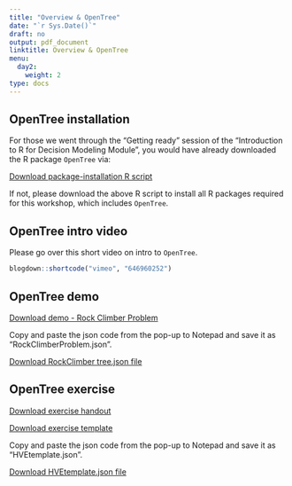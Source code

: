 ---
title: "Overview & OpenTree"
date: "`r Sys.Date()`"
draft: no
output: pdf_document
linktitle: Overview & OpenTree
menu:
  day2:
    weight: 2
type: docs
---
  
<!-- ## Workshop series overview  -->

<!-- [Download slides](../../../Course_Modularization/Intro, general, packages/DARTH Overview.pptx) -->

## OpenTree installation

For those we went through the "Getting ready" session of the "Introduction to R for Decision Modeling Module", you would have already downloaded the R package `OpenTree` via:

[Download package-installation R script](../../../Course_Modularization/Intro, general, packages/00_prep.R)

If not, please download the above R script to install all R packages required for this workshop, which includes `OpenTree`. 

## OpenTree intro video

Please go over this short video on intro to `OpenTree`.

```{r, echo = F}
blogdown::shortcode("vimeo", "646960252")
```

## OpenTree demo

[Download demo - Rock Climber Problem](../../../Course_Modularization/Decision trees/Decision Tree RockClimber/decision_tree_RockClimber_CEA_OpenTree.Rmd)

Copy and paste the json code from the pop-up to Notepad and save it as "RockClimberProblem.json".

[Download RockClimber tree.json file](../../../Course_Modularization/Decision trees/Decision Tree RockClimber/RockClimberProblem.json)

## OpenTree exercise

[Download exercise handout](../../../Course_Modularization/Decision trees/Decision Tree HVE/exercise worksheets/decision_tree_HVE_exercise.html)

[Download exercise template](../../../Course_Modularization/Decision trees/Decision Tree HVE/templates/decision_tree_HVE_OpenTree_template.Rmd)

Copy and paste the json code from the pop-up to Notepad and save it as "HVEtemplate.json".

[Download HVEtemplate.json file](../../../Course_Modularization/Decision trees/Decision Tree HVE/templates/HVEtemplate.json)

<!-- [Download solutions](../../../Course_Modularization/Decision trees/Decision Tree HVE/solutions/decision_tree_HVE_OpenTree_solutions.Rmd) -->

<!-- [Download solution tree.json file](../../../Course_Modularization/Decision trees/Decision Tree HVE/solutions/HVEsolution.json) -->

<!-- ## Exercise -->

<!-- [Download exercise worksheet](../../../Course_Modularization/Intro, general, packages/DARTH_IndecisivesAnonymous_ModelingExercise.pdf) -->
